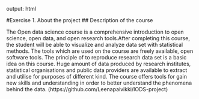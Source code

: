 output: html

#Exercise 1. About the project
## Description of the course

The Open data science course is a comprehensive introduction to open science, open data, and open research tools.After completing this course, the student will be able to visualize and analyze data set with statistical methods. The tools which are used on the course are freely available, open software tools.
The principle of to reproduce research data set is a basic idea on this course. Huge amount of data produced by research institutes, statistical organisations and public data providers are available to extract and utilise for purposes of different kind.
The course offers tools for gain new skills and understanding in order to better understand the phenomena behind the data.
(https://github.com/Leenapaivikki/IODS-project)


